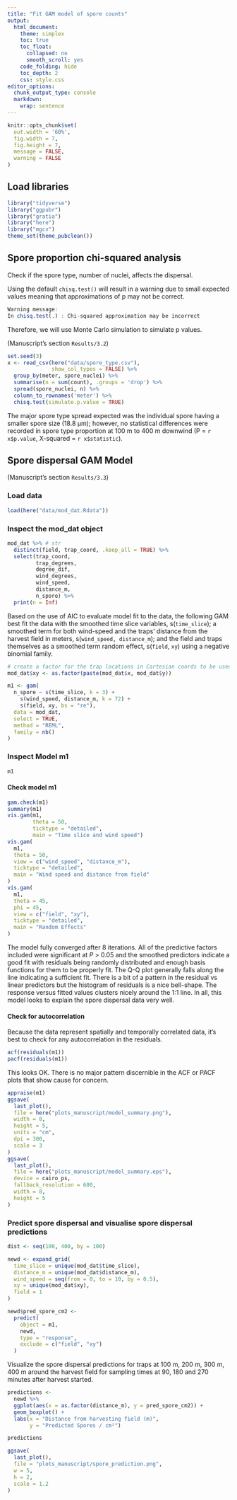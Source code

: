 ```yaml
---
title: "Fit GAM model of spore counts"
output:
  html_document:
    theme: simplex
    toc: true
    toc_float:
      collapsed: no
      smooth_scroll: yes
    code_folding: hide
    toc_depth: 2
    css: style.css
editor_options: 
  chunk_output_type: console
  markdown: 
    wrap: sentence
---
```


```r
knitr::opts_chunk$set(
  out.width = '60%',
  fig.width = 7,
  fig.height = 7,
  message = FALSE,
  warning = FALSE
)
```

## Load libraries

```r
library("tidyverse")
library("ggpubr")
library("gratia")
library("here")
library("mgcv")
theme_set(theme_pubclean())
```

## Spore proportion chi-squared analysis

Check if the spore type, number of nuclei, affects the dispersal.

Using the default `chisq.test()` will result in a warning due to small expected values meaning that approximations of p may not be correct.
```r
Warning message:
In chisq.test(.) : Chi-squared approximation may be incorrect
```
Therefore, we will use Monte Carlo simulation to simulate p values.

(Manuscript's section `Results/3.2`)

```r
set.seed(3)
x <- read_csv(here("data/spore_type.csv"),
              show_col_types = FALSE) %>%
  group_by(meter, spore_nuclei) %>%
  summarise(n = sum(count), .groups = 'drop') %>%
  spread(spore_nuclei, n) %>%
  column_to_rownames('meter') %>%
  chisq.test(simulate.p.value = TRUE) 
```

The major spore type spread expected was the individual spore having a smaller spore size (18.8 µm); however, no statistical differences were recorded in spore type proportion at 100 m to 400 m downwind (P = `r x$p.value`, X-squared = `r x$statistic`).

## Spore dispersal GAM Model

(Manuscript's section `Results/3.3`)

### Load data

```r
load(here("data/mod_dat.Rdata"))
```

### Inspect the mod_dat object

```r
mod_dat %>% # str
  distinct(field, trap_coord, .keep_all = TRUE) %>%
  select(trap_coord,
         trap_degrees,
         degree_dif,
         wind_degrees,
         wind_speed,
         distance_m,
         n_spore) %>%
  print(n = Inf)
```

Based on the use of AIC to evaluate model fit to the data, the following GAM best fit the data with the smoothed time slice variables, s(`time_slice`); a smoothed term for both wind-speed and the traps' distance from the harvest field in meters, s(`wind_speed, distance_m`); and the field and traps themselves as a smoothed term random effect, s(`field`, `xy`) using a negative binomial family.

```r
# create a factor for the trap locations in Cartesian coords to be used as a random effect
mod_dat$xy <- as.factor(paste(mod_dat$x, mod_dat$y))

m1 <- gam(
  n_spore ~ s(time_slice, k = 3) +
    s(wind_speed, distance_m, k = 72) +
    s(field, xy, bs = "re"),
  data = mod_dat,
  select = TRUE,
  method = "REML",
  family = nb()
)
```

### Inspect Model m1

```r
m1
```

#### Check model m1

```r
gam.check(m1)
summary(m1)
vis.gam(m1,
        theta = 50,
        ticktype = "detailed",
        main = "Time slice and wind speed")
vis.gam(
  m1,
  theta = 50,
  view = c("wind_speed", "distance_m"),
  ticktype = "detailed",
  main = "Wind speed and distance from field"
)
vis.gam(
  m1,
  theta = 45,
  phi = 45,
  view = c("field", "xy"),
  ticktype = "detailed",
  main = "Random Effects"
)
```

The model fully converged after 8 iterations.
All of the predictive factors included were significant at *P* \> 0.05 and the smoothed predictors indicate a good fit with residuals being randomly distributed and enough basis functions for them to be properly fit.
The Q-Q plot generally falls along the line indicating a sufficient fit.
There is a bit of a pattern in the residual vs linear predictors but the histogram of residuals is a nice bell-shape.
The response versus fitted values clusters nicely around the 1:1 line.
In all, this model looks to explain the spore dispersal data very well.

#### Check for autocorrelation

Because the data represent spatially and temporally correlated data, it's best to check for any autocorrelation in the residuals.

```r
acf(residuals(m1))
pacf(residuals(m1))
```

This looks OK.
There is no major pattern discernible in the ACF or PACF plots that show cause for concern.

```r
appraise(m1)
ggsave(
  last_plot(),
  file = here("plots_manuscript/model_summary.png"),
  width = 8,
  height = 5,
  units = "cm",
  dpi = 300,
  scale = 3
)
ggsave(
  last_plot(),
  file = here("plots_manuscript/model_summary.eps"),
  device = cairo_ps,
  fallback_resolution = 600,
  width = 8,
  height = 5
)
```

### Predict spore dispersal and visualise spore dispersal predictions

```r
dist <- seq(100, 400, by = 100)

newd <- expand_grid(
  time_slice = unique(mod_dat$time_slice),
  distance_m = unique(mod_dat$distance_m),
  wind_speed = seq(from = 0, to = 10, by = 0.5),
  xy = unique(mod_dat$xy),
  field = 1
)

newd$pred_spore_cm2 <-
  predict(
    object = m1,
    newd,
    type = "response",
    exclude = c("field", "xy")
  )
```

Visualize the spore dispersal predictions for traps at 100 m, 200 m, 300 m, 400 m around the harvest field for sampling times at 90, 180 and 270 minutes after harvest started.

```r
predictions <-
  newd %>%
  ggplot(aes(x = as.factor(distance_m), y = pred_spore_cm2)) +
  geom_boxplot() +
  labs(x = "Distance from harvesting field (m)",
       y = "Predicted Spores / cm²")

predictions
```

```r
ggsave(
  last_plot(),
  file = "plots_manuscript/spore_prediction.png",
  w = 5,
  h = 2,
  scale = 1.2
)
```
